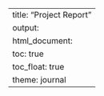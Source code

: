 ---
title: "Project Report"
output: 
  html_document:
    toc: true
    toc_float: true
    theme: journal
---